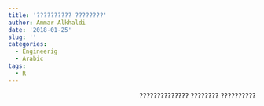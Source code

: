 ```yaml
---
title: '?????????? ????????'
author: Ammar Alkhaldi
date: '2018-01-25'
slug: ''
categories:
  - Engineerig
  - Arabic
tags:
  - R
---
```


<p dir="rtl"> ?????????? ???????? ??????????????</p>

